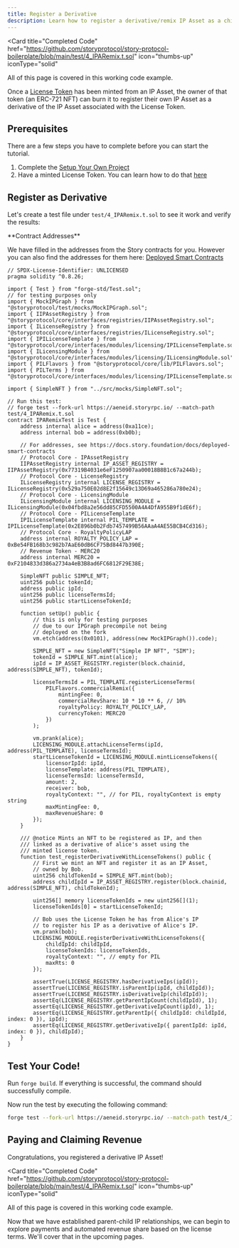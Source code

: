 ```yaml
---
title: Register a Derivative
description: Learn how to register a derivative/remix IP Asset as a child of another in Solidity.
---
```


<Card
  title="Completed Code"
  href="https://github.com/storyprotocol/story-protocol-boilerplate/blob/main/test/4_IPARemix.t.sol"
  icon="thumbs-up"
  iconType="solid"
>
  All of this page is covered in this working code example.
</Card>

Once a [License Token](/concepts/licensing-module/license-token) has been minted from an IP Asset, the owner of that token (an ERC-721 NFT) can burn it to register their own IP Asset as a derivative of the IP Asset associated with the License Token.

## Prerequisites

There are a few steps you have to complete before you can start the tutorial.

1. Complete the [Setup Your Own Project](/developers/get-started-with-the-smart-contracts/sc-setup)
2. Have a minted License Token. You can learn how to do that [here](/developers/get-started-with-the-smart-contracts/sc-mint-license-token)

## Register as Derivative

Let's create a test file under `test/4_IPARemix.t.sol` to see it work and verify the results:

<Note>
**Contract Addresses**

We have filled in the addresses from the Story contracts for you. However you can also find the addresses for them here: [Deployed Smart Contracts](/developers/deployed-smart-contracts)

</Note>

```solidity
// SPDX-License-Identifier: UNLICENSED
pragma solidity ^0.8.26;

import { Test } from "forge-std/Test.sol";
// for testing purposes only
import { MockIPGraph } from "@storyprotocol/test/mocks/MockIPGraph.sol";
import { IIPAssetRegistry } from "@storyprotocol/core/interfaces/registries/IIPAssetRegistry.sol";
import { ILicenseRegistry } from "@storyprotocol/core/interfaces/registries/ILicenseRegistry.sol";
import { IPILicenseTemplate } from "@storyprotocol/core/interfaces/modules/licensing/IPILicenseTemplate.sol";
import { ILicensingModule } from "@storyprotocol/core/interfaces/modules/licensing/ILicensingModule.sol";
import { PILFlavors } from "@storyprotocol/core/lib/PILFlavors.sol";
import { PILTerms } from "@storyprotocol/core/interfaces/modules/licensing/IPILicenseTemplate.sol";

import { SimpleNFT } from "../src/mocks/SimpleNFT.sol";

// Run this test:
// forge test --fork-url https://aeneid.storyrpc.io/ --match-path test/4_IPARemix.t.sol
contract IPARemixTest is Test {
    address internal alice = address(0xa11ce);
    address internal bob = address(0xb0b);

    // For addresses, see https://docs.story.foundation/docs/deployed-smart-contracts
    // Protocol Core - IPAssetRegistry
    IIPAssetRegistry internal IP_ASSET_REGISTRY = IIPAssetRegistry(0x77319B4031e6eF1250907aa00018B8B1c67a244b);
    // Protocol Core - LicenseRegistry
    ILicenseRegistry internal LICENSE_REGISTRY = ILicenseRegistry(0x529a750E02d8E2f15649c13D69a465286a780e24);
    // Protocol Core - LicensingModule
    ILicensingModule internal LICENSING_MODULE = ILicensingModule(0x04fbd8a2e56dd85CFD5500A4A4DfA955B9f1dE6f);
    // Protocol Core - PILicenseTemplate
    IPILicenseTemplate internal PIL_TEMPLATE = IPILicenseTemplate(0x2E896b0b2Fdb7457499B56AAaA4AE55BCB4Cd316);
    // Protocol Core - RoyaltyPolicyLAP
    address internal ROYALTY_POLICY_LAP = 0xBe54FB168b3c982b7AaE60dB6CF75Bd8447b390E;
    // Revenue Token - MERC20
    address internal MERC20 = 0xF2104833d386a2734a4eB3B8ad6FC6812F29E38E;

    SimpleNFT public SIMPLE_NFT;
    uint256 public tokenId;
    address public ipId;
    uint256 public licenseTermsId;
    uint256 public startLicenseTokenId;

    function setUp() public {
        // this is only for testing purposes
        // due to our IPGraph precompile not being
        // deployed on the fork
        vm.etch(address(0x0101), address(new MockIPGraph()).code);

        SIMPLE_NFT = new SimpleNFT("Simple IP NFT", "SIM");
        tokenId = SIMPLE_NFT.mint(alice);
        ipId = IP_ASSET_REGISTRY.register(block.chainid, address(SIMPLE_NFT), tokenId);

        licenseTermsId = PIL_TEMPLATE.registerLicenseTerms(
            PILFlavors.commercialRemix({
                mintingFee: 0,
                commercialRevShare: 10 * 10 ** 6, // 10%
                royaltyPolicy: ROYALTY_POLICY_LAP,
                currencyToken: MERC20
            })
        );

        vm.prank(alice);
        LICENSING_MODULE.attachLicenseTerms(ipId, address(PIL_TEMPLATE), licenseTermsId);
        startLicenseTokenId = LICENSING_MODULE.mintLicenseTokens({
            licensorIpId: ipId,
            licenseTemplate: address(PIL_TEMPLATE),
            licenseTermsId: licenseTermsId,
            amount: 2,
            receiver: bob,
            royaltyContext: "", // for PIL, royaltyContext is empty string
            maxMintingFee: 0,
            maxRevenueShare: 0
        });
    }

    /// @notice Mints an NFT to be registered as IP, and then
    /// linked as a derivative of alice's asset using the
    /// minted license token.
    function test_registerDerivativeWithLicenseTokens() public {
        // First we mint an NFT and register it as an IP Asset,
        // owned by Bob.
        uint256 childTokenId = SIMPLE_NFT.mint(bob);
        address childIpId = IP_ASSET_REGISTRY.register(block.chainid, address(SIMPLE_NFT), childTokenId);

        uint256[] memory licenseTokenIds = new uint256[](1);
        licenseTokenIds[0] = startLicenseTokenId;

        // Bob uses the License Token he has from Alice's IP
        // to register his IP as a derivative of Alice's IP.
        vm.prank(bob);
        LICENSING_MODULE.registerDerivativeWithLicenseTokens({
            childIpId: childIpId,
            licenseTokenIds: licenseTokenIds,
            royaltyContext: "", // empty for PIL
            maxRts: 0
        });

        assertTrue(LICENSE_REGISTRY.hasDerivativeIps(ipId));
        assertTrue(LICENSE_REGISTRY.isParentIp(ipId, childIpId));
        assertTrue(LICENSE_REGISTRY.isDerivativeIp(childIpId));
        assertEq(LICENSE_REGISTRY.getParentIpCount(childIpId), 1);
        assertEq(LICENSE_REGISTRY.getDerivativeIpCount(ipId), 1);
        assertEq(LICENSE_REGISTRY.getParentIp({ childIpId: childIpId, index: 0 }), ipId);
        assertEq(LICENSE_REGISTRY.getDerivativeIp({ parentIpId: ipId, index: 0 }), childIpId);
    }
}
```

## Test Your Code!

Run `forge build`. If everything is successful, the command should successfully compile.

Now run the test by executing the following command:

```bash
forge test --fork-url https://aeneid.storyrpc.io/ --match-path test/4_IPARemix.t.sol
```

## Paying and Claiming Revenue

Congratulations, you registered a derivative IP Asset!

<Card
  title="Completed Code"
  href="https://github.com/storyprotocol/story-protocol-boilerplate/blob/main/test/4_IPARemix.t.sol"
  icon="thumbs-up"
  iconType="solid"
>
  All of this page is covered in this working code example.
</Card>

Now that we have established parent-child IP relationships, we can begin to explore payments and automated revenue share based on the license terms. We'll cover that in the upcoming pages.
